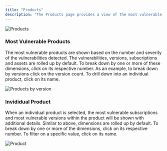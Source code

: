 ```yaml
---
title: "Products"
description: "The Products page provides a view of the most vulnerable products.  It supports breaking down by different dimensions and drilling down into an individual product."
---
```


<Frame type="glass">
  <img src="/images/products.png" alt="Products" />
</Frame>

### Most Vulnerable Products

The most vulnerable products are shown based on the number and severity of the vulnerabilities detected.  The vulnerabilities, versions, subscriptions and assets are rolled up by default.  To break down by one or more of these dimensions, click on its respective number.  As an example, to break down by versions click on the version count.  To drill down into an individual product, click on its name.

<Frame type="glass">
  <img src="/images/products-by-version.png" alt="Products by version" />
</Frame>

### Invididual Product

When an individual product is selected, the most vulnerable subscriptions and most vulnerable versions within the product will be shown with additional details.  Similar to above, dimensions are rolled up by default.  To break down by one or more of the dimensions, click on its respective number.  To filter on a specific value, click on its name.

<Frame type="glass">
  <img src="/images/product.png" alt="Product" />
</Frame>

